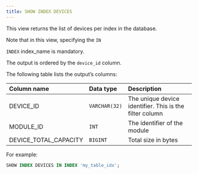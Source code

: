 ```yaml
---
title: SHOW INDEX DEVICES
---
```


This view returns the list of devices per index in the database.

Note that in this view, specifying the `IN`

`INDEX` index_name is mandatory.

The output is ordered by the `device_id` column.

The following table lists the output’s columns:



|Column name|Data type|Description|
| :- | :- | :- |
|DEVICE_ID|`VARCHAR(32)`|The unique device identifier. This is the filter column|
|MODULE_ID|`INT`|The identifier of the module|
|DEVICE_TOTAL_CAPACITY|`BIGINT`|Total size in bytes|

For example:

```sql
SHOW INDEX DEVICES IN INDEX 'my_table_idx';
```


